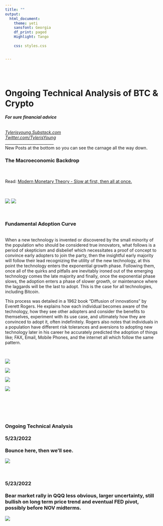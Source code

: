 ```yaml
---
title: ""
output:
  html_document:
    theme: yeti
    sansfont: Georgia
    df_print: paged
    Highlight: Tango
    
    css: styles.css


---
```


<br>
<br>

<h1>**Ongoing Technical Analysis of BTC & Crypto**</h1> 
<h6>
***For sure financial advice***
</h6>

*[Tylerisyoung.Substack.com](www.tylerisyoung.substack.com)*   
*[Twitter.com/TylerisYoung](www.twitter.com/Tylerisyoung)*  
 _________________________
 <br>
 New Posts at the bottom so you can see the carnage all the way down. 
 <br>
 <h3>
 The Macroeconomic Backdrop 
 </h3>
 <br>  
 Read: [Modern Monetary Theory - Slow at first, then all at once.](./mmt.html)
 <br>  
 <br>  
   
![](./Journalism/Economics/bitcoinTA/MMT_ALLCHARTS.jpg)
![](./Journalism/Economics/bitcoinTA/MMT_SPX:FEDBAL.jpg)
 
 <br>
 <h3>
 Fundamental Adoption Curve
 </h3>
 <br>
When a new technology is invented or discovered by the small minority of the population who should be considered true innovators, what follows is a period of skepticism and disbelief which necessitates a proof of concept to convince early adopters to join the party, then the insightful early majority will follow their lead recognizing the utility of the new technology, at this point the technology enters the exponential growth phase. Following them, once all of the quirks and pitfalls are inevitably ironed out of the emerging technology comes the late majority and finally, once the exponential phase slows, the adoption enters a phase of slower growth, or maintenance where the laggards will be the last to adopt. This is the case for all technologies, including Bitcoin. 

This process was detailed in a 1962 book "Diffusion of innovations" by Everett Rogers. He explains how each individual becomes aware of the technology, how they see other adopters and consider the benefits to themselves, experiment with its use case, and ultimately how they are convinced to adopt it, often indefinitely. Rogers also notes that individuals in a population have different risk tolerances and aversions to adopting new technology later in his career he accurately predicted the adoption of things like; FAX, Email, Mobile Phones, and the internet all which follow the same pattern.

<br>

![](./Journalism/Economics/bitcoinTA/MMT_BTCLOG.jpg)

![](./Journalism/Economics/bitcoinTA/MMT_BTCRAINBOW.jpg)

![](./Journalism/Economics/bitcoinTA/MMT_AMZNLOG.jpg)

![](./Journalism/Economics/bitcoinTA/MMT_GE.jpg)

<br>
<br>
<br>
<br>

<h3>
Ongoing Technical Analysis
<br>
<br>
5/23/2022
<br>  
Bounce here, then we'll see. 

![](./Journalism/Economics/bitcoinTA/5-23-2022.jpg)

<br>
<br>
5/23/2022
<br>  
Bear market rally in QQQ less obvious, larger uncertainty, still bullish on long term price trend and eventual FED pivot, possibly before NOV midterms. 


![](./Journalism/Economics/bitcoinTA/5-4-2022.jpg)